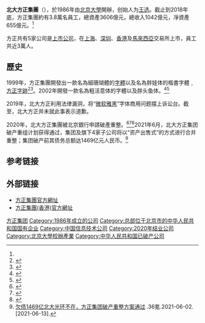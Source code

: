 {{expand|time=2015-02-27T04:24:45+00:00}}

{{Expand English|Founder Group|}}
{{redirect|北大方正}}
{{Infobox Company
|company_name=方正集团
|company_logo=
|company_type=[[国有企业|国有企业]]
|foundation=1986
|area_served=全球<ref name="official ref">{{cite web |url=http://www.founder.com/en |title=Founder |publisher=Founder |date= |accessdate=2015-03-06 |archive-date=2020-09-25 |archive-url=https://web.archive.org/web/20200925161615/https://www.founder.com/en/ |dead-url=no }}</ref>
|industry=[[信息技术|信息技术]]<br>[[制药工程|制药工程]]<br>[[房地产|房地产]]<br>[[金融|金融]]<br>[[贸易|贸易]]
|num_employees=38,000<ref name="#1">{{Cite web|title=公司介绍_集团概况_方正集团|url=http://www.founder.com/about/intro.html|accessdate=2020-05-06|work=www.founder.com|archive-date=2020-04-13|archive-url=https://web.archive.org/web/20200413092213/http://www.founder.com/about/intro.html|dead-url=no}}</ref>
|homepage=[http://www.founder.com/ 方正集团]
| owner = [[北京大學|北京大學]]（70%）
|founder = [[王选|王选]]<ref name="#1"/>|location_city = [[北京|北京]]|location_country = [[中国|中国]]|Establisher = 北京大学<ref name="official ref"></ref>
|subsid = [[方正控股|方正控股]]（{{sehk|0418|Cat=no}}）<br />[[北大資源（控股）|北大資源]]（{{sehk|0618|nocat}}）<br />[[方正科技|方正科技]] （{{sse|600601|nocat}}）<br />[[中国高科集团股份|中国高科]]（{{sse|600730|nocat}}）<br />[[方正证券|方正证券]]（{{sse|601901|nocat}}）<br />[[北大医药|北大医药]] （{{szse|000788|nocat}}）
}}
'''北大方正集團'''（{{lang-en|Founder Group}}），於1986年由[[北京大學|北京大學]]開辦，创始人为[[王选|王选]]。截止到2018年底，方正集團約有3.8萬名員工，總資產3606億元，總收入1042億元，凈資產655億元。<ref name="#1"/>

方正共有5家公司是[[上市公司|上市公司]]，在[[上海|上海]]、[[深圳|深圳]]、[[香港|香港]]及[[馬來西亞|馬來西亞]]交易所上市，員工共近3萬人。

==歷史==
1999年，方正集團開發出一款名為細珊瑚體的[[字體|字體]]以及名為胖娃体的楷書字體﹐[[方正字跡|方正字跡]]<ref>{{Cite web |url=http://www.foundertype.com/index/manual/101/fzfont2010.html |title=方正字库2010产品手册 68-69頁 |accessdate=2011-06-19 |archive-date=2011-07-07 |archive-url=https://web.archive.org/web/20110707060347/http://www.foundertype.com/index/manual/101/fzfont2010.html |dead-url=no }}</ref><ref>{{Cite web |url=http://www.foundertype.com/index/manual/101/fzfont2010.html |title=方正字库2010产品手册 156頁 |accessdate=2011-06-19 |archive-date=2011-07-07 |archive-url=https://web.archive.org/web/20110707060347/http://www.foundertype.com/index/manual/101/fzfont2010.html |dead-url=yes }}</ref>。2002年開發一款名為粗活意体的字體以及胖头鱼体。<ref>{{Cite web |url=http://www.foundertype.com/index/manual/101/fzfont2010.html |title=方正字库2010产品手册 162頁 |accessdate=2011-06-19 |archive-date=2011-07-07 |archive-url=https://web.archive.org/web/20110707060347/http://www.foundertype.com/index/manual/101/fzfont2010.html |dead-url=no }}</ref><ref>{{Cite web |url=http://www.foundertype.com/index/manual/101/fzfont2010.html |title=方正字库2010产品手册 158頁 |access-date=2022-05-13 |archive-date=2011-07-07 |archive-url=https://web.archive.org/web/20110707060347/http://www.foundertype.com/index/manual/101/fzfont2010.html }}</ref>

2019年，北大方正{{by whom|被曝}}利用法律漏洞，将“[[微软雅黑|微软雅黑]]”字体商用问题摆上诉讼台。截至{{when|目前}}，北大方正并未就此事表示道歉。

2020年，北大方正集團被北京銀行申請破產重整。<ref>{{Cite news|url=https://china.hket.com/article/2568659/%E5%8C%97%E5%A4%A7%E6%96%B9%E6%AD%A3%E8%A2%AB%E5%8C%97%E4%BA%AC%E9%8A%80%E8%A1%8C%E7%94%B3%E8%AB%8B%E7%A0%B4%E7%94%A2%E9%87%8D%E6%95%B4%20%E7%96%AB%E6%83%85%E6%81%90%E5%8A%A0%E5%8A%87%E4%BC%81%E6%A5%AD%E5%82%B5%E5%8B%99%E9%81%95%E7%B4%84%E9%A2%A8%E9%9A%AA|title=北大方正被北京銀行申請破產重整 疫情恐加劇企業債務違約風險|date=2020-02-19|publisher=香港經濟日報|accessdate=2020-02-24|archive-date=2020-10-31|archive-url=https://web.archive.org/web/20201031014654/https://china.hket.com/article/2568659/%E5%8C%97%E5%A4%A7%E6%96%B9%E6%AD%A3%E8%A2%AB%E5%8C%97%E4%BA%AC%E9%8A%80%E8%A1%8C%E7%94%B3%E8%AB%8B%E7%A0%B4%E7%94%A2%E9%87%8D%E6%95%B4%20%E7%96%AB%E6%83%85%E6%81%90%E5%8A%A0%E5%8A%87%E4%BC%81%E6%A5%AD%E5%82%B5%E5%8B%99%E9%81%95%E7%B4%84%E9%A2%A8%E9%9A%AA|dead-url=no}}</ref><ref>{{Cite web|title=潜望丨中国最大校企方正集团破产重整：多家央企被否，谁来揭面纱？_腾讯新闻|url=https://new.qq.com/omn/20200421/20200421A03FH200.html?pgv_ref=aio2015&ptlang=2052|accessdate=2020-05-06|work=new.qq.com|archive-date=2020-10-22|archive-url=https://web.archive.org/web/20201022154858/https://new.qq.com/omn/20200421/20200421A03FH200.html?pgv_ref=aio2015&ptlang=2052|dead-url=no}}</ref><ref>{{Cite web|title=大型国企方正集团确认千亿债务申请破产重组，这背后发生了什么？|url=https://baijiahao.baidu.com/s?id=1665498552758498959&wfr=spider&for=pc|accessdate=2020-05-06|work=baijiahao.baidu.com|archive-date=2020-11-01|archive-url=https://web.archive.org/web/20201101015118/https://baijiahao.baidu.com/s?id=1665498552758498959&wfr=spider&for=pc|dead-url=no}}</ref>2021年6月，北大方正集团破产重组计划获得通过，集团及旗下4家子公司将以“资产出售式”的方式进行合并重整；集团破产前其债务总额达1469亿元人民币。<ref>[https://www.36kr.com/p/1250984724606471 欠债1469亿北大光环不在，方正集团破产重整方案通过] {{Wayback|url=https://www.36kr.com/p/1250984724606471 |date=20210613105630 }}.36氪.2021-06-02.[2021-06-13].</ref>

== 参考链接 ==
{{Reflist|30em}}

== 外部链接 ==
* [http://www.founder.com/ 方正集團官方網址] {{Wayback|url=http://www.founder.com/ |date=20210225090453 }}
* [http://www.founder.com.hk/ 方正集團(香港)官方網址] {{Wayback|url=http://www.founder.com.hk/ |date=20200918215513 }}

[[Category:方正集团|]]
[[Category:1986年成立的公司|Category:1986年成立的公司]]
[[Category:总部位于北京市的中华人民共和国国有企业|Category:总部位于北京市的中华人民共和国国有企业]]
[[Category:中国信息技术公司|Category:中国信息技术公司]]
[[Category:2020年结业公司|Category:2020年结业公司]]
[[Category:北京大學校辦產業|Category:北京大學校辦產業]]
[[Category:中华人民共和国已破产公司|Category:中华人民共和国已破产公司]]